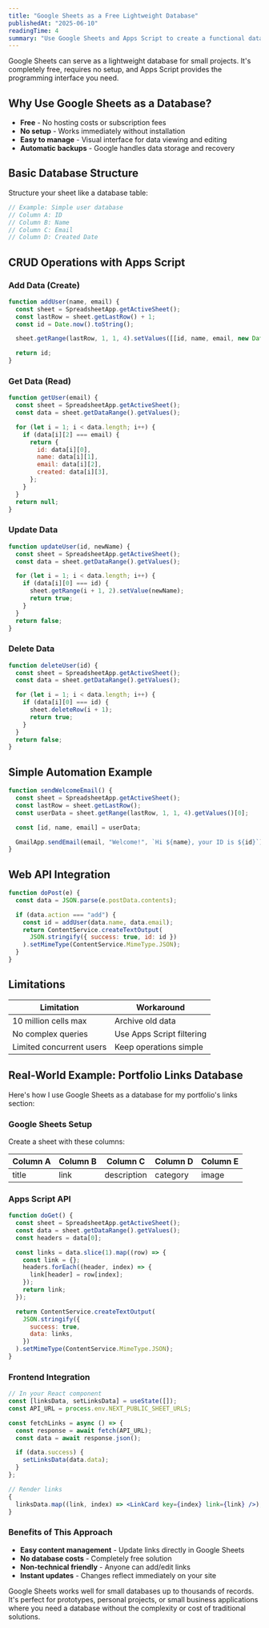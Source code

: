 ```yaml
---
title: "Google Sheets as a Free Lightweight Database"
publishedAt: "2025-06-10"
readingTime: 4
summary: "Use Google Sheets and Apps Script to create a functional database without any costs or complex setup."
---
```


Google Sheets can serve as a lightweight database for small projects. It's completely free, requires no setup, and Apps Script provides the programming interface you need.

## Why Use Google Sheets as a Database?

- **Free** - No hosting costs or subscription fees
- **No setup** - Works immediately without installation
- **Easy to manage** - Visual interface for data viewing and editing
- **Automatic backups** - Google handles data storage and recovery

## Basic Database Structure

Structure your sheet like a database table:

```jsx
// Example: Simple user database
// Column A: ID
// Column B: Name
// Column C: Email
// Column D: Created Date
```

## CRUD Operations with Apps Script

### Add Data (Create)

```jsx
function addUser(name, email) {
  const sheet = SpreadsheetApp.getActiveSheet();
  const lastRow = sheet.getLastRow() + 1;
  const id = Date.now().toString();

  sheet.getRange(lastRow, 1, 1, 4).setValues([[id, name, email, new Date()]]);

  return id;
}
```

### Get Data (Read)

```jsx
function getUser(email) {
  const sheet = SpreadsheetApp.getActiveSheet();
  const data = sheet.getDataRange().getValues();

  for (let i = 1; i < data.length; i++) {
    if (data[i][2] === email) {
      return {
        id: data[i][0],
        name: data[i][1],
        email: data[i][2],
        created: data[i][3],
      };
    }
  }
  return null;
}
```

### Update Data

```jsx
function updateUser(id, newName) {
  const sheet = SpreadsheetApp.getActiveSheet();
  const data = sheet.getDataRange().getValues();

  for (let i = 1; i < data.length; i++) {
    if (data[i][0] === id) {
      sheet.getRange(i + 1, 2).setValue(newName);
      return true;
    }
  }
  return false;
}
```

### Delete Data

```jsx
function deleteUser(id) {
  const sheet = SpreadsheetApp.getActiveSheet();
  const data = sheet.getDataRange().getValues();

  for (let i = 1; i < data.length; i++) {
    if (data[i][0] === id) {
      sheet.deleteRow(i + 1);
      return true;
    }
  }
  return false;
}
```

## Simple Automation Example

```jsx
function sendWelcomeEmail() {
  const sheet = SpreadsheetApp.getActiveSheet();
  const lastRow = sheet.getLastRow();
  const userData = sheet.getRange(lastRow, 1, 1, 4).getValues()[0];

  const [id, name, email] = userData;

  GmailApp.sendEmail(email, "Welcome!", `Hi ${name}, your ID is ${id}`);
}
```

## Web API Integration

```jsx
function doPost(e) {
  const data = JSON.parse(e.postData.contents);

  if (data.action === "add") {
    const id = addUser(data.name, data.email);
    return ContentService.createTextOutput(
      JSON.stringify({ success: true, id: id })
    ).setMimeType(ContentService.MimeType.JSON);
  }
}
```

## Limitations

| Limitation               | Workaround                |
| ------------------------ | ------------------------- |
| 10 million cells max     | Archive old data          |
| No complex queries       | Use Apps Script filtering |
| Limited concurrent users | Keep operations simple    |

## Real-World Example: Portfolio Links Database

Here's how I use Google Sheets as a database for my portfolio's links section:

### Google Sheets Setup

Create a sheet with these columns:

| Column A | Column B | Column C    | Column D | Column E |
| -------- | -------- | ----------- | -------- | -------- |
| title    | link     | description | category | image    |

### Apps Script API

```jsx
function doGet() {
  const sheet = SpreadsheetApp.getActiveSheet();
  const data = sheet.getDataRange().getValues();
  const headers = data[0];

  const links = data.slice(1).map((row) => {
    const link = {};
    headers.forEach((header, index) => {
      link[header] = row[index];
    });
    return link;
  });

  return ContentService.createTextOutput(
    JSON.stringify({
      success: true,
      data: links,
    })
  ).setMimeType(ContentService.MimeType.JSON);
}
```

### Frontend Integration

```jsx
// In your React component
const [linksData, setLinksData] = useState([]);
const API_URL = process.env.NEXT_PUBLIC_SHEET_URLS;

const fetchLinks = async () => {
  const response = await fetch(API_URL);
  const data = await response.json();

  if (data.success) {
    setLinksData(data.data);
  }
};

// Render links
{
  linksData.map((link, index) => <LinkCard key={index} link={link} />);
}
```

### Benefits of This Approach

- **Easy content management** - Update links directly in Google Sheets
- **No database costs** - Completely free solution
- **Non-technical friendly** - Anyone can add/edit links
- **Instant updates** - Changes reflect immediately on your site

Google Sheets works well for small databases up to thousands of records. It's perfect for prototypes, personal projects, or small business applications where you need a database without the complexity or cost of traditional solutions.
